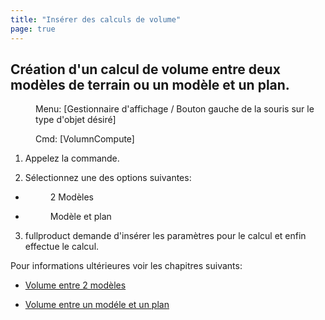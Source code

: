 ```yaml
---
title: "Insérer des calculs de volume"
page: true
---
```

## Cr&#233;ation d&#39;un calcul de volume entre deux mod&#232;les de terrain ou un mod&#232;le et un plan.
 <Menu> Menu: [Gestionnaire d'affichage / Bouton gauche de la souris sur le type d'objet désiré] </Menu> 
<GeoDesigner> <Menu> Cmd: [VolumnCompute] </Menu> </GeoDesigner>


1. Appelez la commande.

2. S&#233;lectionnez une des options suivantes:

- <Menu>2 Modèles</Menu> 
- <Menu>Modèle et plan</Menu> 


3. <Placeholder>fullproduct</Placeholder> demande d&#39;ins&#233;rer les param&#232;tres pour le calcul et enfin effectue le calcul.




Pour informations ult&#233;rieures voir les chapitres suivants:

- [Volume entre 2 mod&#232;les](../gelaendemodell/volumenaus2modellen)

- [Volume entre un mod&#233;le et un plan](../gelaendemodell/modellundebene)



